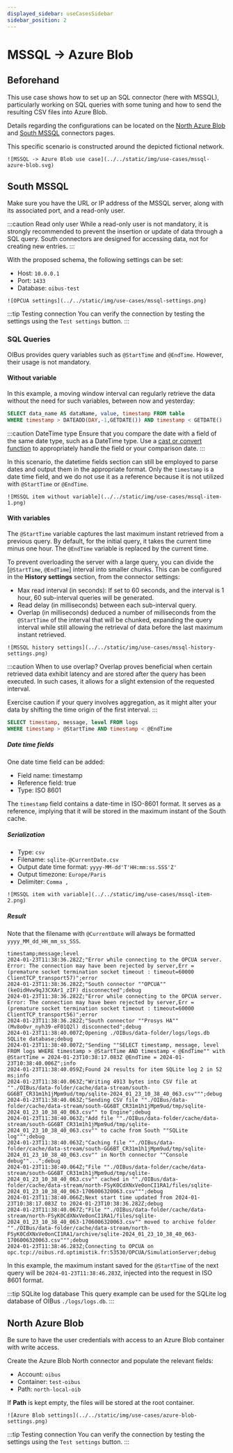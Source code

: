 ```yaml
---
displayed_sidebar: useCasesSidebar
sidebar_position: 2
---
```


# MSSQL → Azure Blob
## Beforehand
This use case shows how to set up an SQL connector (here with MSSQL), particularly working on SQL queries with some tuning
and how to send the resulting CSV files into Azure Blob.

Details regarding the configurations can be located on the [North Azure Blob](../guide/north-connectors/azure-blob.md) and [South MSSQL](../guide/south-connectors/mssql.mdx) connectors pages.

This specific scenario is constructed around the depicted fictional network.

<div style={{ display: 'flex', justifyContent: 'center', marginBottom: '2rem' }}>
  <div>

    ![MSSQL -> Azure Blob use case](../../static/img/use-cases/mssql-azure-blob.svg)

  </div>
</div>

## South MSSQL
Make sure you have the URL or IP address of the MSSQL server, along with its associated port, and a read-only user.

:::caution Read only user
While a read-only user is not mandatory, it is strongly recommended to prevent the insertion or update of data through 
a SQL query. South connectors are designed for accessing data, not for creating new entries.
:::

With the proposed schema, the following settings can be set:
- Host: `10.0.0.1`
- Port: `1433`
- Database: `oibus-test`


<div style={{ display: 'flex', justifyContent: 'center', marginBottom: '2rem' }}>
  <div>

    ![OPCUA settings](../../static/img/use-cases/mssql-settings.png)

  </div>
</div>

:::tip Testing connection
You can verify the connection by testing the settings using the `Test settings` button.
:::

### SQL Queries
OIBus provides query variables such as `@StartTime` and `@EndTime`. However, their usage is not mandatory.

#### Without variable
In this example, a moving window interval can regularly retrieve the data without the need for such variables, between 
now and yesterday:

```SQL
SELECT data_name AS dataName, value, timestamp FROM table
WHERE timestamp > DATEADD(DAY,-1,GETDATE()) AND timestamp < GETDATE()
```

:::caution DateTime type
Ensure that you compare the date with a field of the same date type, such as a DateTime type. Use a 
[cast or convert function](https://learn.microsoft.com/en-us/sql/t-sql/functions/cast-and-convert-transact-sql?view=sql-server-ver16) to appropriately handle the field or your comparison date.
:::

In this scenario, the datetime fields section can still be employed to parse dates and output them in the appropriate format. 
Only the `timestamp` is a date time field, and we do not use it as a reference because it is not utilized with `@StartTime` or
`@EndTime`.

<div style={{ display: 'flex', justifyContent: 'center', marginBottom: '2rem' }}>
  <div>

    ![MSSQL item without variable](../../static/img/use-cases/mssql-item-1.png)

  </div>
</div>

#### With variables
The `@StartTime` variable captures the last maximum instant retrieved from a previous query. By default, for the initial 
query, it takes the current time minus one hour. The `@EndTime` variable is replaced by the current time.

To prevent overloading the server with a large query, you can divide the \[`@StartTime`, `@EndTime`\] interval into 
smaller chunks. This can be configured in the **History settings** section, from the connector settings:
- Max read interval (in seconds): If set to 60 seconds, and the interval is 1 hour, 60 sub-interval queries will be generated.
- Read delay (in milliseconds) between each sub-interval query.
- Overlap (in milliseconds) deduced a number of milliseconds from the `@StartTime` of the interval that will be chunked,
expanding the query interval while still allowing the retrieval of data before the last maximum instant retrieved.

<div style={{ display: 'flex', justifyContent: 'center', marginBottom: '2rem' }}>
  <div>

    ![MSSQL history settings](../../static/img/use-cases/mssql-history-settings.png)

  </div>
</div>

:::caution When to use overlap?
Overlap proves beneficial when certain retrieved data exhibit latency and are stored after the query has been executed.
In such cases, it allows for a slight extension of the requested interval.

Exercise caution if your query involves aggregation, as it might alter your data by shifting the time origin of the first 
interval.
:::

```SQL
SELECT timestamp, message, level FROM logs 
WHERE timestamp > @StartTime AND timestamp < @EndTime
```

##### Date time fields
One date time field can be added:
- Field name: timestamp
- Reference field: true
- Type: ISO 8601

The `timestamp` field contains a date-time in ISO-8601 format. It serves as a reference, implying that it will be 
stored in the maximum instant of the South cache.

##### Serialization
- Type: `csv`
- Filename: `sqlite-@CurrentDate.csv`
- Output date time format: `yyyy-MM-dd'T'HH:mm:ss.SSS'Z'`
- Output timezone: `Europe/Paris`
- Delimiter: `Comma ,`

<div style={{ display: 'flex', justifyContent: 'center', marginBottom: '2rem' }}>
  <div>

    ![MSSQL item with variable](../../static/img/use-cases/mssql-item-2.png)

  </div>
</div>

##### Result
Note that the filename with `@CurrentDate` will always be formatted `yyyy_MM_dd_HH_mm_ss_SSS`.

```csv title="CSV file sqlite-2024_01_23_10_38_50_063.csv"
timestamp;message;level
2024-01-23T11:38:36.282Z;"Error while connecting to the OPCUA server. Error: The connection may have been rejected by server,Err = (premature socket termination socket timeout : timeout=60000  ClientTCP_transport57)";error
2024-01-23T11:38:36.282Z;"South connector ""OPCUA"" (keOidHvw9qJ3CXAr1_zIF) disconnected";debug
2024-01-23T11:38:36.282Z;"Error while connecting to the OPCUA server. Error: The connection may have been rejected by server,Err = (premature socket termination socket timeout : timeout=60000  ClientTCP_transport56)";error
2024-01-23T11:38:36.282Z;"South connector ""Prosys HA"" (Mv8o0vr_nyh39-eF01Q2l) disconnected";debug
2024-01-23T11:38:40.007Z;Opening ./OIBus/data-folder/logs/logs.db SQLite database;debug
2024-01-23T11:38:40.007Z;"Sending ""SELECT timestamp, message, level FROM logs WHERE timestamp > @StartTime AND timestamp < @EndTime"" with @StartTime = 2024-01-23T10:38:17.083Z @EndTime = 2024-01-23T10:38:40.006Z";info
2024-01-23T11:38:40.059Z;Found 24 results for item SQLite log 2 in 52 ms;info
2024-01-23T11:38:40.063Z;"Writing 4913 bytes into CSV file at ""./OIBus/data-folder/cache/data-stream/south-GG6BT_CR31m1h1jMpm9ud/tmp/sqlite-2024_01_23_10_38_40_063.csv""";debug
2024-01-23T11:38:40.063Z;"Sending CSV file ""./OIBus/data-folder/cache/data-stream/south-GG6BT_CR31m1h1jMpm9ud/tmp/sqlite-2024_01_23_10_38_40_063.csv"" to Engine";debug
2024-01-23T11:38:40.063Z;"Add file ""./OIBus/data-folder/cache/data-stream/south-GG6BT_CR31m1h1jMpm9ud/tmp/sqlite-2024_01_23_10_38_40_063.csv"" to cache from South ""SQLite log""";debug
2024-01-23T11:38:40.063Z;"Caching file ""./OIBus/data-folder/cache/data-stream/south-GG6BT_CR31m1h1jMpm9ud/tmp/sqlite-2024_01_23_10_38_40_063.csv"" in North connector ""Console debug""...";debug
2024-01-23T11:38:40.064Z;"File ""./OIBus/data-folder/cache/data-stream/south-GG6BT_CR31m1h1jMpm9ud/tmp/sqlite-2024_01_23_10_38_40_063.csv"" cached in ""./OIBus/data-folder/cache/data-stream/north-FSyK0CdXNxVe0onCI1RA1/files/sqlite-2024_01_23_10_38_40_063-1706006320063.csv""";debug
2024-01-23T11:38:40.066Z;Next start time updated from 2024-01-23T10:38:17.083Z to 2024-01-23T10:38:36.282Z;debug
2024-01-23T11:38:40.067Z;"File ""./OIBus/data-folder/cache/data-stream/north-FSyK0CdXNxVe0onCI1RA1/files/sqlite-2024_01_23_10_38_40_063-1706006320063.csv"" moved to archive folder ""./OIBus/data-folder/cache/data-stream/north-FSyK0CdXNxVe0onCI1RA1/archive/sqlite-2024_01_23_10_38_40_063-1706006320063.csv""";debug
2024-01-23T11:38:46.283Z;Connecting to OPCUA on opc.tcp://oibus.rd.optimistik.fr:53530/OPCUA/SimulationServer;debug
```

In this example, the maximum instant saved for the `@StartTime` of the next query will be `2024-01-23T11:38:46.283Z`, 
injected into the request in ISO 8601 format.

:::tip SQLite log database
This query example can be used for the SQLite log database of OIBus `./logs/logs.db`.
:::

## North Azure Blob
Be sure to have the user credentials with access to an Azure Blob container with write access.

Create the Azure Blob North connector and populate the relevant fields:
- Account: `oibus`
- Container: `test-oibus`
- Path: `north-local-oib`

If **Path** is kept empty, the files will be stored at the root container.

<div style={{ display: 'flex', justifyContent: 'center', marginBottom: '2rem' }}>
  <div>

    ![Azure Blob settings](../../static/img/use-cases/azure-blob-settings.png)

  </div>
</div>

:::tip Testing connection
You can verify the connection by testing the settings using the `Test settings` button.
:::